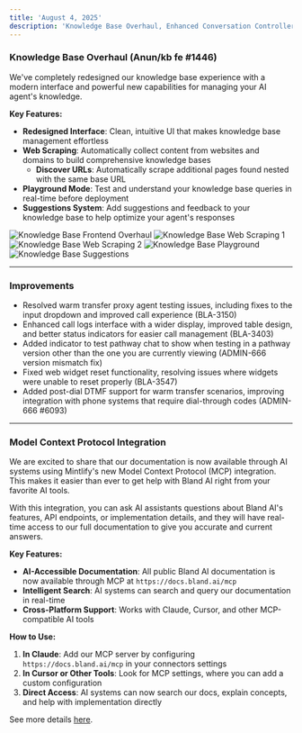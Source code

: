 ```yaml
---
title: 'August 4, 2025'
description: 'Knowledge Base Overhaul, Enhanced Conversation Controller, and platform improvements'
---
```


### Knowledge Base Overhaul (Anun/kb fe #1446)

We've completely redesigned our knowledge base experience with a modern interface and powerful new capabilities for managing your AI agent's knowledge.

**Key Features:**
- **Redesigned Interface**: Clean, intuitive UI that makes knowledge base management effortless
- **Web Scraping**: Automatically collect content from websites and domains to build comprehensive knowledge bases
    - **Discover URLs**: Automatically scrape additional pages found nested with the same base URL
- **Playground Mode**: Test and understand your knowledge base queries in real-time before deployment
- **Suggestions System**: Add suggestions and feedback to your knowledge base to help optimize your agent's responses

<Tabs>
  <Tab title="Knowledge Bases">
    <img 
      src="../changelog_assets/08_04_2025/kb.jpeg" 
      style={{ width: "100%", borderRadius: "0.5rem", marginTop: "1rem", marginBottom: "1rem" }}
      alt="Knowledge Base Frontend Overhaul"
    />
  </Tab>
  <Tab title="Web Scraping">
    <img 
      src="../changelog_assets/08_04_2025/web_scraping_1.jpeg" 
      style={{ width: "100%", borderRadius: "0.5rem", marginTop: "1rem", marginBottom: "1rem" }}
      alt="Knowledge Base Web Scraping 1"
    />
    <img 
      src="../changelog_assets/08_04_2025/web_scraping_2.jpeg" 
      style={{ width: "100%", borderRadius: "0.5rem", marginTop: "1rem", marginBottom: "1rem" }}
      alt="Knowledge Base Web Scraping 2"
    /> 
  </Tab>
  <Tab title="Playground">
    <img 
      src="../changelog_assets/08_04_2025/playground.jpeg" 
      style={{ width: "100%", borderRadius: "0.5rem", marginTop: "1rem", marginBottom: "1rem" }}
      alt="Knowledge Base Playground"
    /> 
  </Tab>
  <Tab title="Suggestions">
    <img 
      src="../changelog_assets/08_04_2025/suggestions.jpeg" 
      style={{ width: "100%", borderRadius: "0.5rem", marginTop: "1rem", marginBottom: "1rem" }}
      alt="Knowledge Base Suggestions"
    /> 
  </Tab>
</Tabs>

---

### Improvements

- Resolved warm transfer proxy agent testing issues, including fixes to the input dropdown and improved call experience (BLA-3150)
- Enhanced call logs interface with a wider display, improved table design, and better status indicators for easier call management (BLA-3403)
- Added indicator to test pathway chat to show when testing in a pathway version other than the one you are currently viewing (ADMIN-666 version mismatch fix)
- Fixed web widget reset functionality, resolving issues where widgets were unable to reset properly (BLA-3547)
- Added post-dial DTMF support for warm transfer scenarios, improving integration with phone systems that require dial-through codes (ADMIN-666 #6093)

---

### Model Context Protocol Integration

We are excited to share that our documentation is now available through AI systems using Mintlify's new Model Context Protocol (MCP) integration. This makes it easier than ever to get help with Bland AI right from your favorite AI tools.

With this integration, you can ask AI assistants questions about Bland AI's features, API endpoints, or implementation details, and they will have real-time access to our full documentation to give you accurate and current answers.

**Key Features:**
- **AI-Accessible Documentation**: All public Bland AI documentation is now available through MCP at `https://docs.bland.ai/mcp`
- **Intelligent Search**: AI systems can search and query our documentation in real-time
- **Cross-Platform Support**: Works with Claude, Cursor, and other MCP-compatible AI tools

**How to Use:**
1. **In Claude**: Add our MCP server by configuring `https://docs.bland.ai/mcp` in your connectors settings
2. **In Cursor or Other Tools**: Look for MCP settings, where you can add a custom configuration
3. **Direct Access**: AI systems can now search our docs, explain concepts, and help with implementation directly

See more details [here](https://mintlify.com/docs/ai/model-context-protocol).
